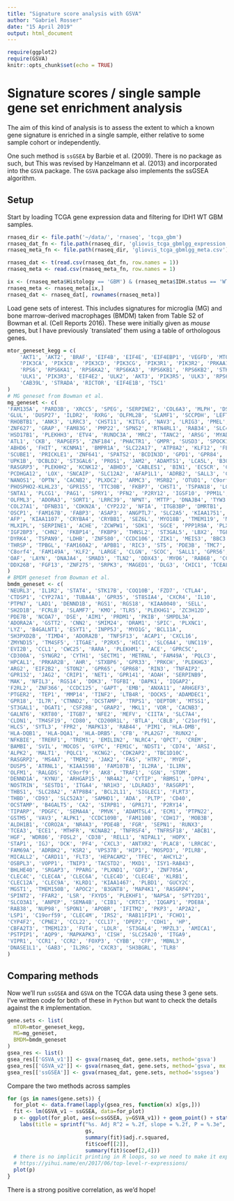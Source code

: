 ```yaml
---
title: "Signature score analysis with GSVA"
author: "Gabriel Rosser"
date: "15 April 2019"
output: html_document
---
```


```r
require(ggplot2)
require(GSVA)
knitr::opts_chunk$set(echo = TRUE)
```

# Signature scores / single sample gene set enrichment analysis

The aim of this kind of analysis is to assess the extent to which a known gene signature is enriched in a single sample, either relative to some sample cohort or independently.

One such method is `ssGSEA` by Barbie et al. (2009). There is no package as such, but  This was revised by Hanzelmann et al. (2013) and incorporated into the `GSVA` package. The `GSVA` package also implements the ssGSEA algorithm.

## Setup

Start by loading TCGA gene expression data and filtering for IDH1 WT GBM samples.

```r
rnaseq_dir <- file.path('~/data/', 'rnaseq', 'tcga_gbm')
rnaseq_dat_fn <- file.path(rnaseq_dir, 'gliovis_tcga_gbmlgg_expression.csv')
rnaseq_meta_fn <- file.path(rnaseq_dir, 'gliovis_tcga_gbmlgg_meta.csv')

rnaseq_dat <- t(read.csv(rnaseq_dat_fn, row.names = 1))
rnaseq_meta <- read.csv(rnaseq_meta_fn, row.names = 1)

ix <- (rnaseq_meta$Histology == 'GBM') & (rnaseq_meta$IDH.status == 'WT')
rnaseq_meta <- rnaseq_meta[ix,]
rnaseq_dat <- rnaseq_dat[, rownames(rnaseq_meta)]
```

Load gene sets of interest. This includes signatures for microglia (MG) and bone marrow-derived macrophages (BMDM) taken from Table S2 of Bowman et al. (Cell Reports 2016). These were initially given as _mouse_ genes, but I have previously `translated' them using a table of orthologous genes.

```r
mtor_geneset_kegg = c(
    'AKT1', 'AKT2', 'BRAF', 'EIF4B', 'EIF4E', 'EIF4EBP1', 'VEGFD', 'MTOR', 'HIF1A', 'IGF1', 'INS', 'PDPK1', 'PGF',
    'PIK3CA', 'PIK3CB', 'PIK3CD', 'PIK3CG', 'PIK3R1', 'PIK3R2', 'PRKAA1', 'PRKAA2', 'MAPK1', 'MAPK3', 'RHEB',
    'RPS6', 'RPS6KA1', 'RPS6KA2', 'RPS6KA3', 'RPS6KB1', 'RPS6KB2', 'STK11', 'TSC2', 'VEGFA', 'VEGFB', 'VEGFC',
    'ULK1', 'PIK3R3', 'EIF4E2', 'ULK2', 'AKT3', 'PIK3R5', 'ULK3', 'RPS6KA6', 'CAB39', 'DDIT4', 'RPTOR', 'MLST8',
    'CAB39L', 'STRADA', 'RICTOR', 'EIF4E1B', 'TSC1'
)
# MG geneset from Bowman et al. 
mg_geneset <- c(
'FAM135A', 'PARD3B', 'XRCC5', 'SPEG', 'SERPINE2', 'COL6A3', 'MLPH', 'DSEL', 'EPB41L5', 'FAM72A', 'CDK18', 'PIK3C2B', 'ADORA1', 'CFH',
'GLUL', 'DUSP27', 'ILDR2', 'RXRG', 'OLFML2B', 'SLAMF1', 'SCCPDH', 'LEFTY1', 'TMEM63A', 'LYPLAL1', 'PROX1', 'CD34', 'EYA4', 'CDH23',
'RHOBTB1', 'ANK3', 'LRRC3', 'CHST11', 'KITLG', 'NAV3', 'LRIG3', 'PMEL', 'SEC14L2', 'PWWP2A', 'ZNF354A', 'SPARC', 'SNAP47',
'ZNF627', 'GRAP', 'FAM83G', 'PMP22', 'SPNS2', 'RTN4RL1', 'RAB34', 'SLC46A1', 'SARM1', 'CCL4', 'TMEM100', 'TOM1L1', 'LEPREL4',
'HSD17B1', 'PLEKHH3', 'ETV4', 'RUNDC3A', 'MRC2', 'TANC2', 'ARSG', 'MYADML2', 'APOB', 'RHOB', 'WDR35', 'AGMO', 'ETV1', 'ARHGAP5',
'ATL1', 'CKB', 'RAPGEF5', 'ZNF184', 'PHACTR1', 'GMPR', 'SUSD3', 'SPOCK1', 'GOLM1', 'TPPP', 'MEF2C', 'ARSB', 'HEXB', 'HSPB3',
'ABHD6', 'FHIT', 'KCNMA1', 'BMPR1A', 'SLC22A17', 'ATP8A2', 'KLF12', 'FBXO4', 'SLC1A3', 'CSMD3', 'KLHL38', 'KHDRBS3', 'PDGFB', 'SYNGR1',
'SCUBE1', 'PRICKLE1', 'ZNF641', 'SPATS2', 'BCDIN3D', 'GPD1', 'GPR84', 'SCARF2', 'ARVCF', 'LIPH', 'LEPREL1', 'TMEM44', 'IQCG',
'UPK1B', 'DCBLD2', 'ST3GAL6', 'PROS1', 'JAM2', 'ADAMTS1', 'LCA5L', 'B3GALT5', 'IGF2R', 'RGMB', 'LIX1', 'C2', 'DDAH2', 'TNF', 'PTPRM',
'RASGRP3', 'PLEKHH2', 'KCNK12', 'ABHD3', 'CABLES1', 'BIN1', 'ECSCR', 'CXXC5', 'PCDHB15', 'PCDHGA4', 'PCDHGB2', 'PCDHGA5',
'PCDHGA12', 'LOX', 'SNCAIP', 'SLC12A2', 'AFAP1L1', 'ADRB2', 'SALL3', 'CTSF', 'DAGLA', 'PSAT1', 'SEMA4G', 'NEURL1', 'NRAP',
'NANOS1', 'OPTN', 'CACNB2', 'PLXDC2', 'ARMC3', 'MSRB2', 'OTUD1', 'C9orf172', 'TMEM8C', 'PHYHD1', 'AK1', 'GARNL3', 'LYPD6', 'PKP4',
'PHOSPHO2-KLHL23', 'GPR155', 'TTC30B', 'FKBP7', 'CHST1', 'TSPAN18', 'LGR4', 'ZNF770', 'DUOXA1', 'PDYN', 'CST3', 'CST7', 'NINL',
'SNTA1', 'PLCG1', 'PAG1', 'SPRY1', 'PFN2', 'P2RY12', 'IGSF10', 'PPM1L', 'TRIM2', 'PEAR1', 'OTUD7B', 'SV2A', 'PHGDH', 'ZNF697',
'OLFML3', 'ADORA3', 'SORT1', 'LRRC39', 'NPNT', 'MTTP', 'DNAJB4', 'TYW3', 'ASPH', 'GEM', 'FAM92A1', 'CTNNAL1', 'ZFP37', 'C9orf43',
'COL27A1', 'DFNB31', 'CDKN2A', 'CYP2J2', 'NFIA', 'ITGB3BP', 'DMRTB1', 'ELAVL4', 'BEND5', 'TAL1', 'PDZK1IP1', 'ZSWIM5', 'ZFP69',
'OSCP1', 'FAM167B', 'FABP3', 'ASAP3', 'ANGPTL7', 'SLC2A5', 'KIAA1751', 'MXRA8', 'ABCB4', 'YES1', 'NAT8L', 'C4orf19', 'APBB2',
'AFP', 'KIAA1107', 'CRYBA4', 'CRYBB1', 'SEZ6L', 'MYO18B', 'TMEM119', 'MYL2', 'BCL7A', 'CCDC62', 'RILPL1', 'TCTN2', 'STX1A',
'MLXIPL', 'SERPINE1', 'ACHE', 'ZCWPW1', 'SDK1', 'SGCE', 'PPP1R9A', 'PLXNA4', 'LRGUK', 'AGBL3', 'DENND2A', 'FAM115A', 'KRBA1',
'IGF2BP3', 'CHN2', 'FKBP14', 'FKBP9', 'THNSL2', 'ST3GAL5', 'LBX2', 'TGFA', 'GP9', 'MAGI1', 'CAND2', 'LEPREL2', 'LAG3', 'IFFO1', 'CD9',
'DYRK4', 'TSPAN9', 'LDHB', 'ZNF580', 'CCDC106', 'ZIK1', 'MEIS3', 'BBC3', 'PVRL2', 'SCN1B', 'CHST8', 'CD37', 'NAV2', 'TJP1', 'CPEB1',
'THRSP', 'TPBGL', 'FAM160A2', 'APBB1', 'RIC3', 'ST5', 'PDE3B', 'TMC7', 'COX6A2', 'EBF3', 'CTSD', 'CD81', 'ARHGEF18', 'NEK3',
'C8orf4', 'FAM149A', 'KLF2', 'LARGE', 'CLGN', 'SCOC', 'SALL1', 'GPR56', 'GFOD2', 'CHST6', 'ZCCHC14', 'SIPA1L2', 'NAALAD2', 'RGL3',
'OAF', 'LAYN', 'DNAJA4', 'SMAD3', 'TLN2', 'DDX43', 'MYO6', 'RAB6B', 'CCDC36', 'ZNF35', 'XK', 'TSPAN7', 'MID1IP1', 'GPR34', 'KLHL13',
'DDX26B', 'FGF13', 'ZNF275', 'SRPK3', 'MAGED1', 'DLG3', 'CHIC1', 'TCEAL1', 'RNF128', 'MAGED2', 'MAGEH1'
)
# BMDM geneset from Bowman et al. 
bmdm_geneset <- c(
'NEURL3', 'IL1R2', 'STAT4', 'STK17B', 'COQ10B', 'FZD7', 'CTLA4',
'CTDSP1', 'CYP27A1', 'TUBA4A', 'GPR35', 'ST8SIA4', 'CXCR4', 'IL10',
'PTPN7', 'LAD1', 'DENND1B', 'RGS1', 'RGS18', 'KIAA0040', 'SELL',
'SH2D1B', 'FCRLB', 'SLAMF7', 'KMO', 'TLR5', 'PLEKHG1', 'ZC3H12D',
'PDE7B', 'NCOA7', 'DSE', 'AIM1', 'PRDM1', 'PKIB', 'SMPDL3A',
'ADORA2A', 'GSTT2', 'CNN2', 'SMIM24', 'DRAM1', 'SPIC', 'PLXNC1',
'LYZ', 'B4GALNT1', 'ESYT1', 'INPP5J', 'MYO1G', 'BCL11A',
'SH3PXD2B', 'TIMD4', 'ADORA2B', 'TNFSF13', 'ACAP1', 'CXCL16',
'ZMYND15', 'TM4SF5', 'ITGAE', 'P2RX5', 'HIC1', 'SLC6A4', 'UNC119',
'EVI2B', 'CCL1', 'CWC25', 'RARA', 'PLEKHM1', 'ACE', 'GPRC5C',
'CD300A', 'SYNGR2', 'CYTH1', 'SECTM1', 'METRNL', 'FAM49A', 'PQLC3',
'HPCAL1', 'PRKAR2B', 'AHR', 'STXBP6', 'GPR33', 'PRKCH', 'PLEKHG3',
'ARG2', 'EIF2B2', 'STON2', 'GPR65', 'GPR68', 'RIN3', 'TNFAIP2',
'GPR132', 'JAG2', 'CRIP1', 'NET1', 'GPR141', 'AOAH', 'SERPINB9',
'MAK', 'NFIL3', 'RGS14', 'DOK3', 'TGFBI', 'DAPK1', 'IQGAP2',
'F2RL2', 'ZNF366', 'CCDC125', 'GAPT', 'EMB', 'ANXA11', 'ARHGEF3',
'PTGER2', 'TEP1', 'MMP14', 'TINF2', 'LTB4R', 'DOCK5', 'ADAMDEC1',
'GPR18', 'IL7R', 'CTNND2', 'DCSTAMP', 'TRPS1', 'DEPTOR', 'MTSS1',
'ST3GAL1', 'DGAT1', 'CSF2RB', 'GRAP2', 'MKL1', 'VDR', 'CACNB3',
'GALNT6', 'KRT80', 'ITGB7', 'NFE2', 'MEFV', 'CIITA', 'SLC7A4',
'CLDN1', 'TM4SF19', 'CD80', 'CD200R1L', 'BTLA', 'CBLB', 'C21orf91',
'HLCS', 'SYTL3', 'FPR2', 'MAPK13', 'RAB44', 'PIM1', 'HLA-DMB',
'HLA-DQB1', 'HLA-DQA1', 'HLA-DRB5', 'CFB', 'PLA2G7', 'RUNX2',
'NFKBIE', 'TRERF1', 'TREM1', 'EMILIN2', 'NLRC4', 'QPCT', 'CREM',
'BAMBI', 'SVIL', 'MOCOS', 'GYPC', 'FEM1C', 'NDST1', 'CD74', 'ARSI',
'ALPK2', 'MALT1', 'PQLC1', 'KCNG2', 'CDK2AP2', 'TBC1D10C',
'RASGRP2', 'MS4A7', 'TMEM2', 'JAK2', 'FAS', 'HTR7', 'MYOF',
'DUSP5', 'ATRNL1', 'KIAA1598', 'FAM107B', 'IL2RA', 'IL1RN',
'OLFM1', 'RALGDS', 'C9orf9', 'AK8', 'TRAF1', 'GSN', 'STOM',
'DENND1A', 'KYNU', 'ARHGAP15', 'NR4A2', 'CYTIP', 'RBMS1', 'DPP4',
'NOSTRIN', 'SESTD1', 'ITGA4', 'NR1H3', 'LDLRAD3', 'RASGRP1',
'THBS1', 'SLC28A2', 'ATP8B4', 'BCL2L11', 'SIGLEC1', 'FLRT3',
'THBD', 'CD93', 'SLC52A3', 'SAMHD1', 'ADA', 'PLTP', 'CD40',
'OCSTAMP', 'B4GALT5', 'CA2', 'SIRPB1', 'GPR171', 'P2RY14',
'TIPARP', 'PDGFC', 'SEMA4A', 'PMVK', 'ADAMTSL4', 'ECM1', 'PTPN22',
'GSTM5', 'VAV3', 'ALPK1', 'CCDC109B', 'FAM110B', 'CDH17', 'MOB3B',
'ALDH1B1', 'CORO2A', 'NR4A3', 'PDE4B', 'FGR', 'SEPN1', 'RUNX3',
'TCEA3', 'ECE1', 'MTHFR', 'KCNAB2', 'TNFRSF4', 'TNFRSF18', 'ABCB1',
'HGF', 'WDR86', 'FOSL2', 'CD38', 'RELL1', 'NIPAL1', 'HOPX',
'STAP1', 'IGJ', 'DCK', 'PF4', 'CXCL3', 'ANTXR2', 'PLAC8', 'LRRC8C',
'FAM69A', 'ADRBK2', 'KSR2', 'VPS37B', 'HIP1', 'MOSPD3', 'PILRB',
'MICALL2', 'CARD11', 'FLT3', 'HEPACAM2', 'TFEC', 'AHCYL2',
'OSBPL3', 'VOPP1', 'TNIP3', 'TACSTD2', 'MXD1', 'ISY1-RAB43',
'BHLHE40', 'SRGAP3', 'PPARG', 'PLXND1', 'GDF3', 'ZNF705A',
'CLEC4C', 'CLEC4A', 'CLEC6A', 'CLEC4D', 'CLEC4E', 'KLRB1',
'CLEC12A', 'CLEC9A', 'KLRD1', 'KIAA1467', 'PLBD1', 'GUCY2C',
'MGST1', 'TMEM150B', 'APOC2', 'B3GNT8', 'MAP4K1', 'RASGRP4',
'SPINT2', 'FFAR2', 'LSR', 'FXYD5', 'PLEKHF1', 'NAPSA', 'SPTY2D1',
'SLCO3A1', 'ANPEP', 'SEMA4B', 'CIB1', 'CRTC3', 'IQGAP1', 'PDE8A',
'RAB38', 'NUP98', 'SPON1', 'APOBR', 'IFITM2', 'PKP3', 'AP2A2',
'LSP1', 'C19orf59', 'CLEC4M', 'IRS2', 'RAB11FIP1', 'FCHO1',
'CYP4F2', 'CPNE2', 'CCL22', 'CCL17', 'DPEP2', 'CDH1', 'HP',
'CBFA2T3', 'TMEM123', 'FUT4', 'LDLR', 'ST3GAL4', 'MPZL3', 'AMICA1',
'PSTPIP1', 'AQP9', 'MAPKAPK3', 'CISH', 'SLC25A20', 'ITGA9',
'VIPR1', 'CCR1', 'CCR2', 'FOXP3', 'CYBB', 'CFP', 'MBNL3',
'DNASE1L1', 'GAB3', 'IL2RG', 'CXCR3', 'SH3BGRL', 'TLR8'
)
```

## Comparing methods

Now we'll run `ssGSEA` and `GSVA` on the TCGA data using these 3 gene sets. I've written code for both of these in `Python` but want to check the details against the `R` implementation.

```r
gene.sets <- list(
  mTOR=mtor_geneset_kegg,
  MG=mg_geneset,
  BMDM=bmdm_geneset
)
gsea_res <- list()
gsea_res[['GSVA_v1']] <- gsva(rnaseq_dat, gene.sets, method='gsva')
gsea_res[['GSVA_v2']] <- gsva(rnaseq_dat, gene.sets, method='gsva', mx.diff=F)
gsea_res[['ssGSEA']] <- gsva(rnaseq_dat, gene.sets, method='ssgsea')
```

Compare the two methods across samples

```r
for (gs in names(gene.sets)) {
  for_plot <- data.frame(lapply(gsea_res, function(x) x[gs,]))
  fit <- lm(GSVA_v1 ~ ssGSEA, data=for_plot)
  p <- ggplot(for_plot, aes(x=ssGSEA, y=GSVA_v1)) + geom_point() + stat_smooth(method='lm', col='red') +
    labs(title = sprintf("%s. Adj R^2 = %.2f, slope = %.2f, P = %.3e", 
                         gs,
                         summary(fit)$adj.r.squared,
                         fit$coef[[2]],
                         summary(fit)$coef[2,4]))
  # there is no implicit printing in R loops, so we need to make it explicit
  # https://yihui.name/en/2017/06/top-level-r-expressions/
  plot(p)
}
```

There is a strong positive correlation, as we'd hope!

## 

